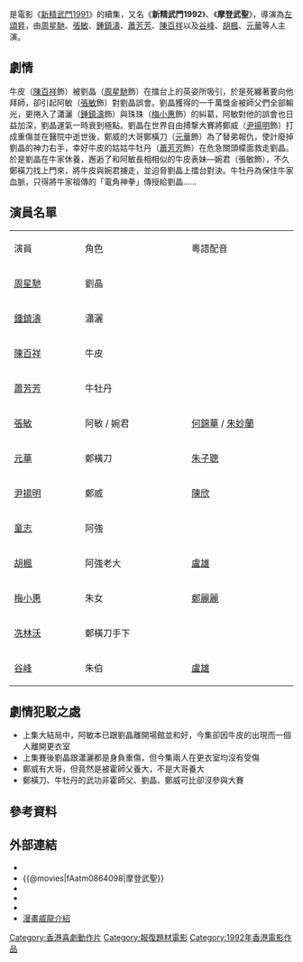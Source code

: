 {{noteTA
|T=zh-cn:漫画威龙;zh-tw:漫畫威龍;zh-hk:新精武門2;
|1=zh-cn:漫画威龙;zh-tw:漫畫威龍;zh-hk:新精武門2;
}}
{{Infobox Film
| color = #E6E6FA
| name           = 漫画威龙
| original_name  = ''{{lang|en|Fist of Fury 1991 II}}''
| image          = Fist of Fury 1991 II poster.jpg
| image_size     = 
| caption        = 電影《'''新精武門1992'''》韓國海報
| director       = [[左頌昇|左頌昇]]
| producer       = [[元奎|元奎]]<br>[[劉鎮偉|劉鎮偉]]
| producer_2     = 羅秀慧<br>李華
| writer         = [[劉鎮偉|劉鎮偉]]<br>何東
| narrator       = 
| starring       = [[周星馳|周星馳]]<br>[[張敏_(演員)|張敏]]<br>[[鍾鎮濤|鍾鎮濤]]<br>[[蕭芳芳|蕭芳芳]]<br>[[陳百祥|陳百祥]]
| music                 = [[盧冠廷|盧冠廷]]
| maintheme             = 
| opentheme             = 
| endtheme              = 
| cinematography        = 陳遠佳<br>梁志明
| editing               = 奚傑偉
| sound                 = 
| studio                = 浚昇影業公司
| distributor           = 金公主娛樂有限公司
| released              = {{BHKG}}：{{film date|1992|1|1}}<br>{{TWN}}：{{film date|1992|2|18}}
| issue date            = 
| sec-title             = 
| rate                  = 
| runtime               = 93 分鐘
| country               = {{BHKG}}
| language              = [[粵語|粵語]]
| sarft_id              = 
| imdb_id               = tt0102386
| amg_id                = 
| budget                = 
| gross                 = {{BHKG}}：HK$ 22,946,994.00<br>{{TWN}}：NT$ 12,030,660
| preceded_by           = 《[[新精武門1991|新精武門1991]]》
| followed_by           = 
| cn_name               = 
| hk_name               = 漫畫威龍
| tw_name               = 摩登武聖
| sg_name               = 
}}

{{engname|《漫画威龙》|''Fist of Fury 1991 II''}}是電影《[[新精武門1991|新精武門1991]]》的續集，又名《'''新精武門1992'''》、《'''摩登武聖'''》，導演為[[左頌昇|左頌昇]]，由[[周星馳|周星馳]]、[[張敏_(演員)|張敏]]、[[鍾鎮濤|鍾鎮濤]]、[[蕭芳芳|蕭芳芳]]、[[陳百祥|陳百祥]]以及[[谷峰|谷峰]]、[[胡楓|胡楓]]、[[元華|元華]]等人主演。

==劇情==
牛皮（[[陳百祥|陳百祥]]飾）被劉晶（[[周星馳|周星馳]]飾）在擂台上的英姿所吸引，於是死纏著要向他拜師，卻引起阿敏（[[張敏_(演員)|張敏]]飾）對劉晶誤會。劉晶獲得的一千萬獎金被師父們全部輸光，更捲入了瀟灑（[[鍾鎮濤|鍾鎮濤]]飾）與珠珠（[[梅小惠|梅小惠]]飾）的糾葛，阿敏對他的誤會也日益加深，劉晶運氣一時衰到極點。劉晶在世界自由搏撃大賽將鄭威（[[尹揚明|尹揚明]]飾）打成重傷並在醫院中逝世後，鄭威的大哥鄭橫刀（[[元華|元華]]飾）為了替弟報仇，使計廢掉劉晶的神力右手，幸好牛皮的姑姑牛牡丹（[[蕭芳芳|蕭芳芳]]飾）在危急關頭幪面救走劉晶。於是劉晶在牛家休養，邂逅了和阿敏長相相似的牛皮表妹—婉君（張敏飾），不久鄭橫刀找上門來，將牛皮與婉君擄走，並迫脅劉晶上擂台對決。牛牡丹為保住牛家血脈，只得將牛家祖傳的「電角神拳」傳授給劉晶……

== 演員名單 ==
{|class="wikitable" style="width:50%"
|- style="background:cornflowerblue; color:white" align=center
|style="width:8%"|演員
|style="width:12%"|角色
|style="width:12%"|粵語配音
|-
|[[周星馳|周星馳]] || 劉晶||
|-
|[[鍾鎮濤|鍾鎮濤]] || 瀟灑||
|-
|[[陳百祥|陳百祥]] || 牛皮||
|-
|[[蕭芳芳|蕭芳芳]] || 牛牡丹||
|-
|[[張敏_(演員)|張敏]] || 阿敏 / 婉君|| [[何錦華|何錦華]] / [[朱妙蘭|朱妙蘭]]
|-
|[[元華|元華]] || 鄭橫刀 ||[[朱子聰|朱子聰]]
|-
|[[尹揚明|尹揚明]] || 鄭威 ||[[陳欣_(配音員)|陳欣]]
|-
|[[童志|童志]] || 阿強||
|-
|[[胡楓|胡楓]] || 阿強老大|| [[盧雄|盧雄]]
|-
|[[梅小惠|梅小惠]] || 朱女 ||[[鄭麗麗|鄭麗麗]]
|-
|[[冼林沃|冼林沃]] || 鄭橫刀手下||
|-
|[[谷峰|谷峰]] || 朱伯 ||[[盧雄|盧雄]]
|}

== 劇情犯駁之處 ==
* 上集大結局中，阿敏本已跟劉晶離開場館並和好，今集卻因牛皮的出現而一個人離開更衣室
* 上集賽後劉晶跟瀟灑都是身負重傷，但今集兩人在更衣室均沒有受傷
* 鄭威有大哥，但竟然是被霍師父養大，不是大哥養大
* 鄭橫刀、牛牡丹的武功非霍師父、劉晶、鄭威可比卻沒參與大賽

== 參考資料 ==
{{reflist}}

== 外部連結 ==
*{{hkmdb title|7591}}
*{{@movies|fAatm0864098|摩登武聖}}
*{{douban}}
*{{Mtime|20370}}
*{{imdb title|0102386}}
*[http://www.chowsingchi.com/movie/FOF2/FOF2.htm 漫畫威龍介紹] {{Wayback|url=http://www.chowsingchi.com/movie/FOF2/FOF2.htm |date=20101028164804 }}

{{周星馳}}

[[Category:香港喜劇動作片|Category:香港喜劇動作片]]
[[Category:報復題材電影|Category:報復題材電影]]
[[Category:1992年香港電影作品|Category:1992年香港電影作品]]